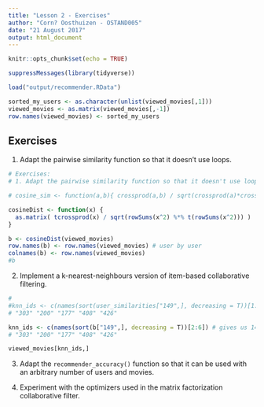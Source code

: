 ```yaml
---
title: "Lesson 2 - Exercises"
author: "Corn? Oosthuizen - OSTAND005"
date: "21 August 2017"
output: html_document
---
```


```r
knitr::opts_chunk$set(echo = TRUE)
```

```r
suppressMessages(library(tidyverse))

load("output/recommender.RData")

sorted_my_users <- as.character(unlist(viewed_movies[,1]))
viewed_movies <- as.matrix(viewed_movies[,-1])
row.names(viewed_movies) <- sorted_my_users

```

## Exercises

1. Adapt the pairwise similarity function so that it doesn't use loops.

```r

# Exercises:
# 1. Adapt the pairwise similarity function so that it doesn't use loops.

# cosine_sim <- function(a,b){ crossprod(a,b) / sqrt(crossprod(a)*crossprod(b)) }

cosineDist <- function(x) {
  as.matrix( tcrossprod(x) / sqrt(rowSums(x^2) %*% t(rowSums(x^2))) ) 
}

b <- cosineDist(viewed_movies)
row.names(b) <- row.names(viewed_movies) # user by user
colnames(b) <- row.names(viewed_movies)
#b
```

2. Implement a k-nearest-neighbours version of item-based collaborative filtering.

```r

#
#knn_ids <- c(names(sort(user_similarities["149",], decreasing = T))[1:5]) # does not include 149
# "303" "200" "177" "408" "426"

knn_ids <- c(names(sort(b["149",], decreasing = T))[2:6]) # gives us 149 as the first one
# "303" "200" "177" "408" "426"

viewed_movies[knn_ids,]
```

3. Adapt the `recommender_accuracy()` function so that it can be used with an arbitrary number of users and movies.


4. Experiment with the optimizers used in the matrix factorization collaborative filter.



